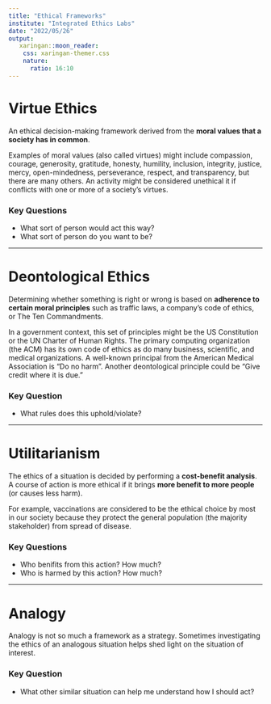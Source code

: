 ```yaml
---
title: "Ethical Frameworks"
institute: "Integrated Ethics Labs"
date: "2022/05/26"
output:
   xaringan::moon_reader:
    css: xaringan-themer.css
    nature:
      ratio: 16:10
---
```



# Virtue Ethics

An ethical decision-making framework derived from the 
**moral values that a society has in common**. 

Examples of moral values (also called virtues) might
include compassion, courage, generosity, gratitude, honesty, humility,
inclusion, integrity, justice, mercy, open-mindedness, perseverance, respect,
and transparency, but there are many others. An activity might be considered
unethical it if conflicts with one or more of a society’s virtues.

### Key Questions

* What sort of person would act this way?
* What sort of person do you want to be?

---

# Deontological Ethics 

Determining whether something is right or wrong is based on **adherence to certain
moral principles** such as traffic laws, a company’s code of ethics, or The Ten
Commandments. 

In a government context, this set of principles might be the US
Constitution or the UN Charter of Human Rights. The primary computing
organization (the ACM) has its own code of ethics as do many business,
scientific, and medical organizations. A well-known principal from the American
Medical Association is "Do no harm". Another deontological principle could be
"Give credit where it is due."

### Key Question

* What rules does this uphold/violate?

---

# Utilitarianism

The ethics of a situation is decided by performing a **cost-benefit analysis**.
A course of action is more ethical if it brings **more benefit to more people**
(or causes less harm).

For example, vaccinations are considered to be the
ethical choice by most in our society because they protect the general
population (the majority stakeholder) from spread of disease.

### Key Questions

* Who benifits from this action? How much?
* Who is harmed by this action? How much?

---

# Analogy

Analogy is not so much a framework as a strategy. Sometimes investigating 
the ethics of an analogous situation helps shed light on the situation 
of interest.

### Key Question

* What other similar situation can help me understand how I should act?